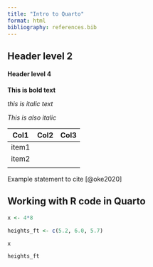 ```yaml
---
title: "Intro to Quarto"
format: html
bibliography: references.bib
---
```


## Header level 2

#### Header level 4

**This is bold text**

*this is italic text*

*This is also italic*

| Col1  | Col2 | Col3 |
|-------|------|------|
| item1 |      |      |
| item2 |      |      |
|       |      |      |

Example statement to cite [@oke2020]


## Working with R code in Quarto

```r
x <- 4*8

heights_ft <- c(5.2, 6.0, 5.7)

x

heights_ft
```